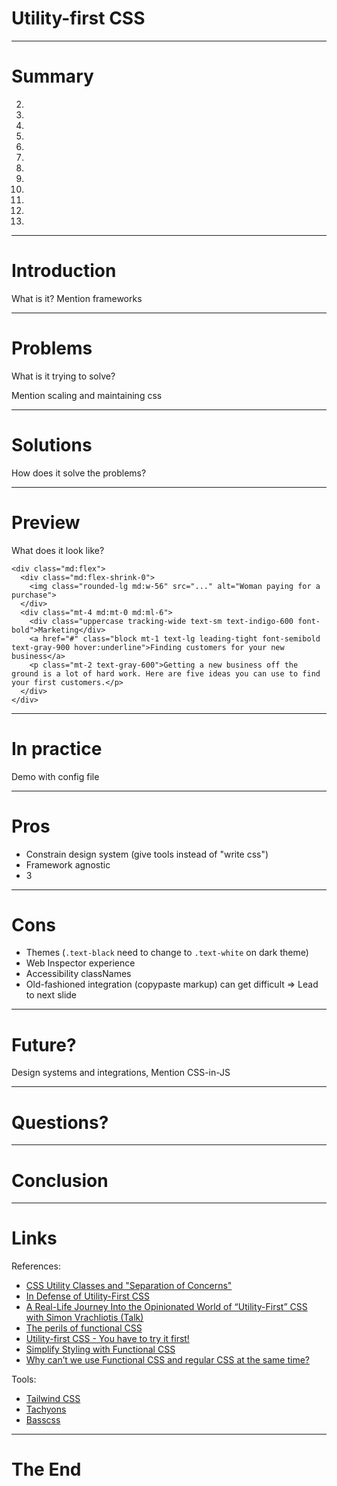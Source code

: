 

<Head>
  <link href="https://fonts.googleapis.com/css?family=Fira+Sans:400,700,900&display=swap" rel="stylesheet" />
</Head>

# Utility-first CSS

---

<Layout>

# Summary

2.
3.
4.
5.
6.
7.
8.
9.
10.
11.
12.
13.

</Layout>

---

<Layout>

# Introduction

What is it?
Mention frameworks

</Layout>

---

<Layout>

# Problems

What is it trying to solve?

Mention scaling and maintaining css

</Layout>

---

<Layout>

# Solutions

How does it solve the problems?

</Layout>

---

<Layout>

# Preview

What does it look like?

```markup
<div class="md:flex">
  <div class="md:flex-shrink-0">
    <img class="rounded-lg md:w-56" src="..." alt="Woman paying for a purchase">
  </div>
  <div class="mt-4 md:mt-0 md:ml-6">
    <div class="uppercase tracking-wide text-sm text-indigo-600 font-bold">Marketing</div>
    <a href="#" class="block mt-1 text-lg leading-tight font-semibold text-gray-900 hover:underline">Finding customers for your new business</a>
    <p class="mt-2 text-gray-600">Getting a new business off the ground is a lot of hard work. Here are five ideas you can use to find your first customers.</p>
  </div>
</div>
```

</Layout>

---

<Layout>

# In practice

Demo with config file

</Layout>

---

<Layout>

# Pros

* Constrain design system (give tools instead of "write css")
* Framework agnostic
* 3

</Layout>

---

<Layout>

# Cons

* Themes (`.text-black` need to change to `.text-white` on dark theme)
* Web Inspector experience
* Accessibility classNames
* Old-fashioned integration (copypaste markup) can get difficult => Lead to next slide

</Layout>

---

<Layout>

# Future?

Design systems and integrations, 
Mention CSS-in-JS

</Layout>

---

<Layout>

# Questions?

</Layout>

---

<Layout>

# Conclusion

</Layout>

---

<Layout>

# Links

References:
* [CSS Utility Classes and "Separation of Concerns"](https://adamwathan.me/css-utility-classes-and-separation-of-concerns/)
* [In Defense of Utility-First CSS](https://frontstuff.io/in-defense-of-utility-first-css)
* [A Real-Life Journey Into the Opinionated World of “Utility-First” CSS with Simon Vrachliotis (Talk)](https://vimeo.com/294976504)
* [The perils of functional CSS](https://www.browserlondon.com/blog/2019/06/10/functional-css-perils/)
* [Utility-first CSS - You have to try it first!](https://dev.to/mzanggl/utility-first-css-you-have-to-try-it-first-3m85)
* [Simplify Styling with Functional CSS](https://rangle.io/blog/styling-with-functional-css/)
* [Why can’t we use Functional CSS and regular CSS at the same time?](https://css-tricks.com/why-cant-we-use-functional-css-and-regular-css-at-the-same-time/)

Tools:
* [Tailwind CSS](https://tailwindcss.com/)
* [Tachyons](http://tachyons.io/)
* [Basscss](https://basscss.com/)

</Layout>

---

# The End 
